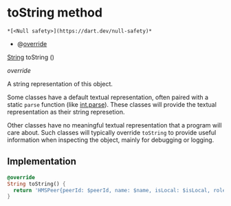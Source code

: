 # toString method

    *[<Null safety>](https://dart.dev/null-safety)*

- @[override](https://api.flutter.dev/flutter/dart-core/override-constant.html)

[String](https://api.flutter.dev/flutter/dart-core/String-class.html) toString
()

_override_

<p>A string representation of this object.</p>
<p>Some classes have a default textual representation,
often paired with a static <code>parse</code> function (like <a href="https://api.flutter.dev/flutter/dart-core/int/parse.html">int.parse</a>).
These classes will provide the textual representation as
their string represetion.</p>
<p>Other classes have no meaningful textual representation
that a program will care about.
Such classes will typically override <code>toString</code> to provide
useful information when inspecting the object,
mainly for debugging or logging.</p>

## Implementation

```dart
@override
String toString() {
  return 'HMSPeer{peerId: $peerId, name: $name, isLocal: $isLocal, role: $role, customerUserId: $customerUserId, customerDescription: $customerDescription, audioTrack: $audioTrack, videoTrack: $videoTrack, auxiliaryTracks: $auxiliaryTracks}';
}
```
